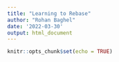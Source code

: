 ```yaml
---
title: "Learning to Rebase"
author: "Rohan Baghel"
date: '2022-03-30'
output: html_document
---
```


```r
knitr::opts_chunk$set(echo = TRUE)
```


